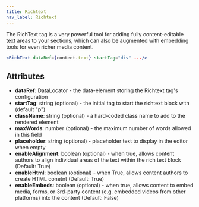 ```yaml
---
title: Richtext
nav_label: Richtext
---
```


The RichText tag is a very powerful tool for adding fully content-editable text areas to your sections, which can also be augmented with embedding tools for even richer media content.

```jsx
<RichText dataRef={content.text} startTag="div" .../>
```

## Attributes

* **dataRef**: DataLocator - the data-element storing the Richtext tag's configuration
* **startTag**: string (optional) - the initial tag to start the richtext block with (default "p")
* **className**: string (optional) - a hard-coded class name to add to the rendered element
* **maxWords**: number (optional) - the maximum number of words allowed in this field
* **placeholder**: string (optional) - placeholder text to display in the editor when empty
* **enableAlignment**: boolean (optional) - when true, allows content authors to align individual areas of the text within the rich text block (Default: True)
* **enableHtml**: boolean (optional) - when True, allows content authors to create HTML conetnt (Default: True)
* **enableEmbeds**: boolean (optional) - when true, allows content to embed media, forms, or 3rd-party content (e.g. embedded videos from other platforms) into the content (Default: False)

